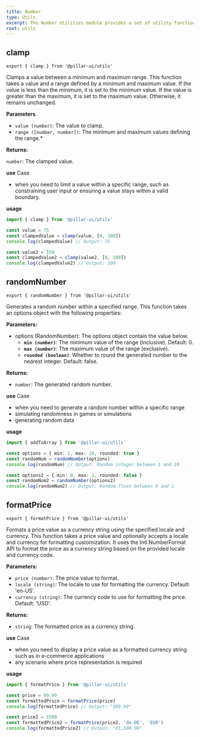 ```yaml
---
title: Number
type: Utils
excerpt: The Number Utilities module provides a set of utility functions for working with numbers efficiently and conveniently.
root: utils
---
```


## clamp

```tsx
export { clamp } from '@pillar-ui/utils'
```

Clamps a value between a minimum and maximum range. This function takes a value and a range defined by a minimum and maximum value. If the value is less than the minimum, it is set to the minimum value. If the value is greater than the maximum, it is set to the maximum value. Otherwise, it remains unchanged.

**Parameters**

- `value (number)`: The value to clamp.
- `range ([number, number])`: The minimum and maximum values defining the range.\*

**Returns:**

`number`: The clamped value.

**use** Case

- when you need to limit a value within a specific range, such as constraining user input or ensuring a value stays within a valid boundary.

**usage**

```ts title='app.ts' showLineNumbers
import { clamp } from '@pillar-ui/utils'

const value = 75
const clampedValue = clamp(value, [0, 100])
console.log(clampedValue) // Output: 75

const value2 = 150
const clampedValue2 = clamp(value2, [0, 100])
console.log(clampedValue2) // Output: 100
```

## randomNumber

```tsx
export { randomNumber } from '@pillar-ui/utils'
```

Generates a random number within a specified range. This function takes an options object with the following properties:

**Parameters:**

- options (RandomNumber): The options object contain the value below.
  - **`min (number)`**: The minimum value of the range (inclusive). Default: 0.
  - **`max (number)`**: The maximum value of the range (exclusive).
  - **`rounded (boolean)`**: Whether to round the generated number to the nearest integer. Default: false.

**Returns:**

- `number`: The generated random number.

**use** Case

- when you need to generate a random number within a specific range
- simulating randomness in games or simulations
- generating random data

**usage**

```ts title='app.ts' showLineNumbers
import { addToArray } from '@pillar-ui/utils'

const options = { min: 1, max: 10, rounded: true }
const randomNum = randomNumber(options)
console.log(randomNum) // Output: Random integer between 1 and 10

const options2 = { min: 0, max: 1, rounded: false }
const randomNum2 = randomNumber(options2)
console.log(randomNum2) // Output: Random float between 0 and 1
```

## formatPrice

```tsx
export { formatPrice } from '@pillar-ui/utils'
```

Formats a price value as a currency string using the specified locale and currency. This function takes a price value and optionally accepts a locale and currency for formatting customization. It uses the Intl.NumberFormat API to format the price as a currency string based on the provided locale and currency code.

**Parameters:**

- `price (number)`: The price value to format.
- `locale (string)`: The locale to use for formatting the currency. Default: 'en-US'.
- `currency (string)`: The currency code to use for formatting the price. Default: 'USD'.

**Returns:**

- `string`: The formatted price as a currency string.

**use** Case

- when you need to display a price value as a formatted currency string such as in e-commerce applications
- any scenario where price representation is required

**usage**

```ts title='app.ts' showLineNumbers
import { formatPrice } from '@pillar-ui/utils'

const price = 99.99
const formattedPrice = formatPrice(price)
console.log(formattedPrice) // Output: "$99.99"

const price2 = 1500
const formattedPrice2 = formatPrice(price2, 'de-DE', 'EUR')
console.log(formattedPrice2) // Output: "€1,500.00"
```
